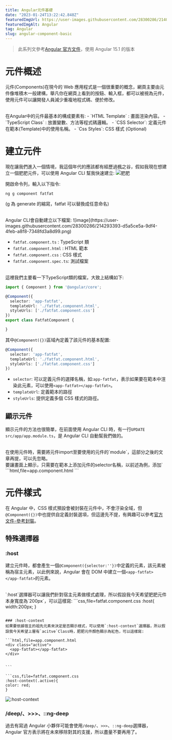 ```yaml
---
title: Angular元件基礎
date: "2023-01-24T13:22:42.848Z"
featuredImgUrl: https://user-images.githubusercontent.com/28300286/214067370-5c860982-516d-433e-b836-fb259f45b268.png
featuredImgAlt: Angular
tag: Angular
slug: angular-component-basic
---
```


> 此系列文參考[Angular 官方文件](https://angular.tw/)，使用 Angular 15.1 的版本

# 元件概述

元件(Components)在現今的 Web 應用程式是一個很重要的概念，網頁主要由元件像堆積木一般建構，舉凡你在網頁上看到的按鈕、輸入框，都可以被視為元件，使用元件可以讓開發人員減少重複地程式碼、便於修改。

<br />
在Angular中的元件最基本的構成要素有: - `HTML Template` : 畫面渲染內容。 - `TypeScript
Class` : 放置變數、方法等程式碼邏輯。 - `CSS Selector`: 定義元件在範本(Template)中的使用名稱。
- `Css Styles`: CSS 樣式 (Optional)

# 建立元件

現在讓我們進入一個情境，我這個年代的應該都有經歷過楓之谷，假如我現在想建立一個肥肥元件，可以使用 Angular CLI 幫我快速建立:
![肥肥](https://user-images.githubusercontent.com/28300286/214292992-56847ed7-5e84-47d4-aae4-3fa6d891f145.png)

開啟命令列，輸入以下指令:

```
ng g component fatfat
```

(g 為 generate 的縮寫，fatfat 可以替換成任意命名)

<br />
Angular CLI會自動建立以下檔案: ![image](https://user-images.githubusercontent.com/28300286/214293393-d5a5ce5a-9df4-4feb-a8f8-7348fd3a8d99.png)

- `fatfat.component.ts` : TypeScript 類
- `fatfat.component.html` : HTML 範本
- `fatfat.component.css` : CSS 樣式
- `fatfat.component.spec.ts`: 測試檔案

<br />
這裡我們主要看一下TypeScript類的檔案，大致上結構如下:

```Ts,file=fatfat.component.ts
import { Component } from '@angular/core';

@Component({
  selector: 'app-fatfat',
  templateUrl: './fatfat.component.html',
  styleUrls: ['./fatfat.component.css']
})
export class FatfatComponent {

}

```

其中`@Component({})`區域內定義了該元件的基本配置:

```Ts,file=fatfat.component.ts
@Component({
  selector: 'app-fatfat',
  templateUrl: './fatfat.component.html',
  styleUrls: ['./fatfat.component.css']
})
```

- `selector`: 可以定義元件的選擇名稱，如:`app-fatfat`，表示如果要在範本中渲染此元素，可以使用`<app-fatfat></app-fatfat>`。
- `templateUrl`: 定義範本的路徑
- `styleUrls`: 提供定義多個 CSS 樣式的路徑。

## 顯示元件

顯示元件的方法也很簡單，在前面使用 Angular CLI 時，有一行`UPDATE src/app/app.module.ts`，是 Angular CLI 自動幫我們做的。

<br />
在使用元件時，需要將元件import至要使用的元件的`module`，這部分之後的文章再提，可以先忽略。
<br />
要讓畫面上顯示，只需要在範本上添加元件的selector名稱，以前述為例，添加`<app-fatfat></app-fatfat>
```html,file=app.component.html
<app-fatfat></app-fatfat>
```

# 元件樣式

在 Angular 中，CSS 樣式預設會被封裝在元件中，不會汙染全域，但`@Component({})`中也提供自定義封裝選項，但這邊先不提，有興趣可以參考[官方文件-參考封裝](https://angular.tw/guide/view-encapsulation)。

## 特殊選擇器

### :host

建立元件時，都會產生一個`@Component({selector:''})`中定義的元素，該元素被稱為宿主元素，以此例來說，Angular 會在 DOM 中建立一個`<app-fatfat></app-fatfat>`的元素。

<br/>
`:host`選擇器可以讓我們針對宿主元素做樣式處理，所以假設我今天希望肥肥元件本身寬度為`200px`，可以這樣寫:
```css,file=fatfat.component.css
:host{
  width:200px;
}

````

### :host-context
如果要依據宿主的祖先元素來決定是否顯示樣式，可以使用`:host-context`選擇器，所以假設我今天希望上層有`acitve`Class時，肥肥元件顏色顯示為紅色，可以這樣寫:

```html,file=app.component.html
<div class="active">
  <app-fatfat></app-fatfat>
</div>


```

```css,file=fatfat.component.css
:host-context(.active){
color: red;
}
````

![:host-context](https://user-images.githubusercontent.com/28300286/214309238-ba23a431-4e3f-43fe-8cf8-516cfe52f887.png)
  

### /deep/、>>>、::ng-deep

過去有寫過 Angular 小夥伴可能會使用`/deep/`、`>>>`、`::ng-deep`選擇器，Angular 官方表示將在未來移除對其的支援，所以盡量不要再用了。
